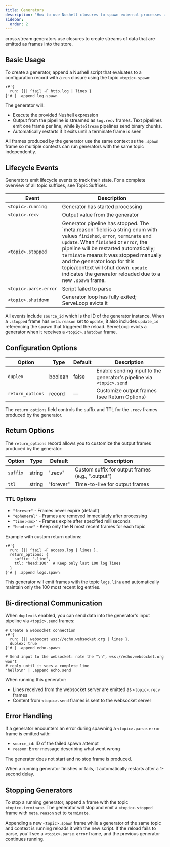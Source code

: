 ```yaml
---
title: Generators
description: "How to use Nushell closures to spawn external processes and stream their output into cross.stream, with optional duplex communication and lifecycle events"
sidebar:
  order: 2
---
```



cross.stream generators use <Link to="nu" /> closures to create streams of data
that are emitted as frames into the store.

## Basic Usage

To create a generator, append a Nushell script that evaluates to a configuration
record with a `run` closure using the topic `<topic>.spawn`:

```nushell
r#'{
  run: {|| ^tail -F http.log | lines }
}'# | .append log.spawn
```

The generator will:

- Execute the provided Nushell expression
- Output from the pipeline is streamed as `log.recv` frames. Text pipelines emit
  one frame per line, while `ByteStream` pipelines send binary chunks.
- Automatically restarts if it exits until a terminate frame is seen

All frames produced by the generator use the same context as the `.spawn` frame
so multiple contexts can run generators with the same topic independently.

## Lifecycle Events

Generators emit lifecycle events to track their state. For a complete overview of all topic suffixes, see <Link to="/reference/topic-suffixes/">Topic Suffixes</Link>.

| Event                 | Description                             |
| --------------------- | --------------------------------------- |
| `<topic>.running`     | Generator has started processing        |
| `<topic>.recv`        | Output value from the generator         |
| `<topic>.stopped` | Generator pipeline has stopped. The \`meta.reason\` field is a string enum with values `finished`, `error`, `terminate` and `update`. When `finished` or `error`, the pipeline will be restarted automatically; `terminate` means it was stopped manually and the generator loop for this topic/context will shut down. `update` indicates the generator reloaded due to a new `.spawn` frame. |
| `<topic>.parse.error` | Script failed to parse |
| `<topic>.shutdown` | Generator loop has fully exited; ServeLoop evicts it |

All events include `source_id` which is the ID of the generator instance. When a `.stopped` frame has `meta.reason` set to `update`, it also includes `update_id` referencing the spawn that triggered the reload. ServeLoop evicts a generator when it receives a `<topic>.shutdown` frame.

## Configuration Options

| Option   | Type    | Default | Description                                                         |
| -------- | ------- | ------- | ------------------------------------------------------------------- |
| `duplex` | boolean | false   | Enable sending input to the generator's pipeline via `<topic>.send` |
| `return_options` | record | — | Customize output frames (see Return Options) |

The `return_options` field controls the suffix and TTL for the `.recv` frames produced by the generator.

## Return Options

The `return_options` record allows you to customize the output frames produced by the generator:

| Option   | Type   | Default   | Description                                           |
| -------- | ------ | --------- | ----------------------------------------------------- |
| `suffix` | string | ".recv"   | Custom suffix for output frames (e.g., ".output")    |
| `ttl`    | string | "forever" | Time-to-live for output frames                        |

### TTL Options

- `"forever"` - Frames never expire (default)
- `"ephemeral"` - Frames are removed immediately after processing
- `"time:<ms>"` - Frames expire after specified milliseconds
- `"head:<n>"` - Keep only the N most recent frames for each topic

Example with custom return options:

```nushell
r#'{
  run: {|| ^tail -F access.log | lines },
  return_options: {
    suffix: ".line",
    ttl: "head:100"  # Keep only last 100 log lines
  }
}'# | .append logs.spawn
```

This generator will emit frames with the topic `logs.line` and automatically maintain only the 100 most recent log entries.

## Bi-directional Communication

When `duplex` is enabled, you can send data into the generator's input pipeline
via `<topic>.send` frames:

```nushell
# Create a websocket connection
r#'{
  run: {|| websocat wss://echo.websocket.org | lines },
  duplex: true
}'# | .append echo.spawn

# Send input to the websocket: note the "\n", wss://echo.websocket.org won't
# reply until it sees a complete line
"hello\n" | .append echo.send
```

When running this generator:

- Lines received from the websocket server are emitted as `<topic>.recv` frames
- Content from `<topic>.send` frames is sent to the websocket server

## Error Handling

If a generator encounters an error during spawning a `<topic>.parse.error` frame
is emitted with:

- `source_id`: ID of the failed spawn attempt
- `reason`: Error message describing what went wrong

The generator does not start and no stop frame is produced.

When a running generator finishes or fails, it automatically restarts after a 1-second delay.

## Stopping Generators

To stop a running generator, append a frame with the topic `<topic>.terminate`.
The generator will stop and emit a `<topic>.stopped` frame with `meta.reason` set to
`terminate`.

Appending a new `<topic>.spawn` frame while a generator of the same topic and
context is running reloads it with the new script. If the reload fails to parse,
you'll see a `<topic>.parse.error` frame, and the previous generator continues
running.
